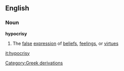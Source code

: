==English==
===Noun===
{{wikipedia}}
'''hypocrisy'''
#The [[false]] [[expression]] of [[belief]]s, [[feeling]]s, or [[virtue]]s
[[Category:Greek derivations]]

[[it:hypocrisy]]